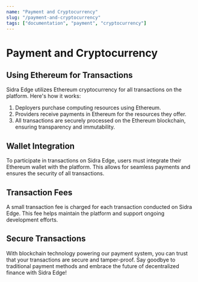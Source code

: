```yaml
---
name: "Payment and Cryptocurrency"
slug: "/payment-and-cryptocurrency"
tags: ["documentation", "payment", "cryptocurrency"]
---
```


# Payment and Cryptocurrency

## Using Ethereum for Transactions

Sidra Edge utilizes Ethereum cryptocurrency for all transactions on the platform. Here's how it works:

1. Deployers purchase computing resources using Ethereum.
2. Providers receive payments in Ethereum for the resources they offer.
3. All transactions are securely processed on the Ethereum blockchain, ensuring transparency and immutability.

## Wallet Integration

To participate in transactions on Sidra Edge, users must integrate their Ethereum wallet with the platform. This allows for seamless payments and ensures the security of all transactions.

## Transaction Fees

A small transaction fee is charged for each transaction conducted on Sidra Edge. This fee helps maintain the platform and support ongoing development efforts.

## Secure Transactions

With blockchain technology powering our payment system, you can trust that your transactions are secure and tamper-proof. Say goodbye to traditional payment methods and embrace the future of decentralized finance with Sidra Edge!
